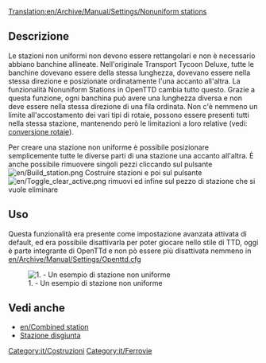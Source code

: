 [[Translation:en/Archive/Manual/Settings/Nonuniform stations]]

<!--A [[Advanced Settings|setting]] that allows you to build arbitrary stations.-->

== Descrizione ==
Le stazioni non uniformi non devono essere rettangolari e non è necessario abbiano banchine allineate.
Nell'originale Transport Tycoon Deluxe, tutte le banchine dovevano essere della stessa lunghezza, dovevano essere nella stessa direzione e posizionate ordinatamente l'una accanto all'altra.
La funzionalità Nonuniform Stations in OpenTTD cambia tutto questo. Grazie a questa funzione, ogni banchina può avere una lunghezza diversa e non deve essere nella stessa direzione di una fila ordinata. Non c'è nemmeno un limite all'accostamento dei vari tipi di rotaie, possono essere presenti tutti nella stessa stazione, mantenendo però le limitazioni a loro relative (vedi: [[it/Manual/Convertire rotaia|conversione rotaie]]).

Per creare una stazione non uniforme è possibile posizionare semplicemente tutte le diverse parti di una stazione una accanto all'altra. È anche possibile rimuovere singoli pezzi cliccando sul pulsante [[File:en/Build station.png]] Costruire stazioni e poi sul pulsante [[File:en/Toggle clear active.png]] rimuovi ed infine sul pezzo di stazione che si vuole eliminare

== Uso ==
Questa funzionalità era presente come impostazione avanzata attivata di default, ed era possibile disattivarla per poter giocare nello stile di TTD, oggi è parte integrante di OpenTTd e non pò essere più disattivata nemmeno in [[en/Archive/Manual/Settings/Openttd.cfg]]

<!--This option is enabled by default. Either disable this option through the [[Advanced_Settings/Stations#Nonuniform_stations|Advanced Settings -> stations]] window or use the following syntax in [[openttd.cfg]]:
<pre>[station]
nonuniform_stations = false</pre> -->

[[File:en/Nonuniform.png|center|none|frame|1. - Un esempio di stazione non uniforme]]

== Vedi anche ==

* [[en/Combined station]]
* [[it/Manual/Stazioni|Stazione disgiunta]]

[[Category:it/Costruzioni]]
[[Category:it/Ferrovie]]